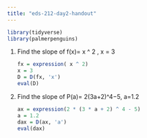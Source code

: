 ```yaml
---
title: "eds-212-day2-handout"
---
```


```r
library(tidyverse)
library(palmerpenguins)
```

1.  Find the slope of f(x)= x \^ 2 , x = 3

    ```r
    fx = expression( x ^ 2)
    x = 3
    D = D(fx, 'x')
    eval(D)
    ```

2.  Find the slope of P(a)= 2(3a+2)^4−5, a=1.2

    ```r
    ax = expression(2 * (3 * a + 2) ^ 4 - 5)
    a = 1.2
    dax = D(ax, 'a')
    eval(dax)
    ```
